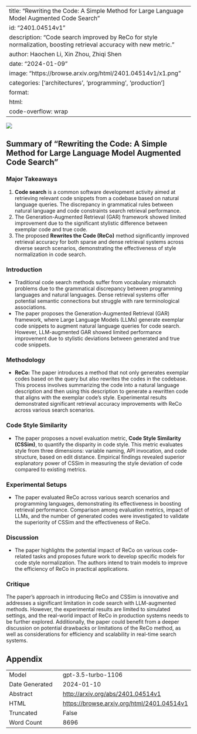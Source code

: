 
---
title: "Rewriting the Code: A Simple Method for Large Language Model Augmented Code Search"
id: "2401.04514v1"
description: "Code search improved by ReCo for style normalization, boosting retrieval accuracy with new metric."
author: Haochen Li, Xin Zhou, Zhiqi Shen
date: "2024-01-09"
image: "https://browse.arxiv.org/html/2401.04514v1/x1.png"
categories: ['architectures', 'programming', 'production']
format:
  html:
    code-overflow: wrap
---

![](https://browse.arxiv.org/html/2401.04514v1/x1.png)

## Summary of "Rewriting the Code: A Simple Method for Large Language Model Augmented Code Search"

### Major Takeaways
1. **Code search** is a common software development activity aimed at retrieving relevant code snippets from a codebase based on natural language queries. The discrepancy in grammatical rules between natural language and code constraints search retrieval performance.
2. The Generation-Augmented Retrieval (GAR) framework showed limited improvement due to the significant stylistic difference between exemplar code and true code. 
3. The proposed **Rewrites the Code (ReCo)** method significantly improved retrieval accuracy for both sparse and dense retrieval systems across diverse search scenarios, demonstrating the effectiveness of style normalization in code search.

### Introduction
- Traditional code search methods suffer from vocabulary mismatch problems due to the grammatical discrepancy between programming languages and natural languages. Dense retrieval systems offer potential semantic connections but struggle with rare terminological associations.
- The paper proposes the Generation-Augmented Retrieval (GAR) framework, where Large Language Models (LLMs) generate exemplar code snippets to augment natural language queries for code search. However, LLM-augmented GAR showed limited performance improvement due to stylistic deviations between generated and true code snippets.

### Methodology
- **ReCo:** The paper introduces a method that not only generates exemplar codes based on the query but also rewrites the codes in the codebase. This process involves summarizing the code into a natural language description and then using this description to generate a rewritten code that aligns with the exemplar code's style. Experimental results demonstrated significant retrieval accuracy improvements with ReCo across various search scenarios.

### Code Style Similarity
- The paper proposes a novel evaluation metric, **Code Style Similarity (CSSim)**, to quantify the disparity in code style. This metric evaluates style from three dimensions: variable naming, API invocation, and code structure, based on edit distance. Empirical findings revealed superior explanatory power of CSSim in measuring the style deviation of code compared to existing metrics.

### Experimental Setups
- The paper evaluated ReCo across various search scenarios and programming languages, demonstrating its effectiveness in boosting retrieval performance. Comparison among evaluation metrics, impact of LLMs, and the number of generated codes were investigated to validate the superiority of CSSim and the effectiveness of ReCo.

### Discussion
- The paper highlights the potential impact of ReCo on various code-related tasks and proposes future work to develop specific models for code style normalization. The authors intend to train models to improve the efficiency of ReCo in practical applications.

### Critique
The paper's approach in introducing ReCo and CSSim is innovative and addresses a significant limitation in code search with LLM-augmented methods. However, the experimental results are limited to simulated settings, and the real-world impact of ReCo in production systems needs to be further explored. Additionally, the paper could benefit from a deeper discussion on potential drawbacks or limitations of the ReCo method, as well as considerations for efficiency and scalability in real-time search systems.

## Appendix

|          |          |
|----------|----------|
| Model     | gpt-3.5-turbo-1106       |
| Date Generated     | 2024-01-10       |
| Abstract | [http://arxiv.org/abs/2401.04514v1](http://arxiv.org/abs/2401.04514v1)        |
| HTML     | [https://browse.arxiv.org/html/2401.04514v1](https://browse.arxiv.org/html/2401.04514v1)       |
| Truncated       | False       |
| Word Count       | 8696       |